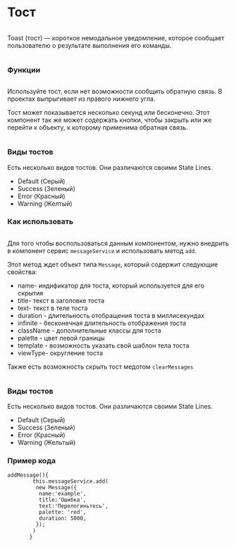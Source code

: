 
<Meta of={MessageStories}/>

<div class='column gap-24'>
  <h1>Тост</h1>
  <div class='column'>
    <p>Toast (тост) — короткое немодальное уведомление, которое сообщает пользователю о результате выполнения его команды.</p>
  </div>
  <h3>Функции</h3>
  <div class='column'>
    <p>Используйте тост, если нет возможности сообщить обратную связь. В проектах выпрыгивает из правого нижнего угла.</p>
    <p>Тост может показывается несколько секунд или бесконечно. Этот компонент так же может содержать кнопки, чтобы закрыть или же перейти к объекту, к которому применима обратная связь.</p>
  </div>
    <h3>Виды тостов</h3>
    <div>
      <p>Есть несколько видов тостов. Они различаются своими State Lines.</p>
        <ul>
          <li>Default (Серый)</li>
          <li>Success (Зеленый)</li>
          <li>Error (Красный)</li>
          <li>Warning (Желтый)</li>
        </ul>
    </div>
  <h3>Как использовать</h3>
  <div class='column'>
    <p>Для того чтобы воспользоваться данным компонентом, нужно внедрить в компонент сервис <code>messageService</code> и использовать метод <code>add</code>. </p>
    <p> Этот метод ждет объект типа <code>Message</code>, который содержит следующие свойства:</p>
    <ul>
      <li>name- индификатор для тоста, который используется для его скрытия</li>
      <li>title- текст в заголовке тоста</li>
      <li>text- текст в теле тоста</li>
      <li>duration - длительность отобращения тоста в миллисекундах</li>
      <li>infinite - бесконечная длительность отображения тоста</li>
      <li>className - дополнительные классы для тоста</li>
      <li>palette - цвет левой границы</li>
      <li>template - возможность указать свой шаблон тела тоста</li>
      <li>viewType- округление тоста</li>
    </ul>
  <p>Также есть возможность скрыть тост медотом <code>clearMessages</code></p>
  </div>
  <h3>Виды тостов</h3>
  <div>
    <p>Есть несколько видов тостов. Они различаются своими State Lines.</p>
    <ul>
      <li>Default (Серый)</li>
      <li>Success (Зеленый)</li>
      <li>Error (Красный)</li>
      <li>Warning (Жельтый)</li>
    </ul>
  </div>
  <h3>Пример кода</h3>
  <div>
    <p>
    <pre><code>addMessage()&#123;
      &nbsp;&nbsp;this.messageService.add(
      &nbsp;&nbsp;&nbsp;new Message(&#123;
      &nbsp;&nbsp;&nbsp;&nbsp;name:'example',
      &nbsp;&nbsp;&nbsp;&nbsp;title:'Ошибка',
      &nbsp;&nbsp;&nbsp;&nbsp;text:'Перелогиньтесь',
      &nbsp;&nbsp;&nbsp;&nbsp;palette: 'red',
      &nbsp;&nbsp;&nbsp;&nbsp;duration: 5000,
      &nbsp;&nbsp;&nbsp;&#125;);
      &nbsp;&nbsp;)
      &nbsp;&#125;</code></pre>
    </p>
  </div>
</div>

